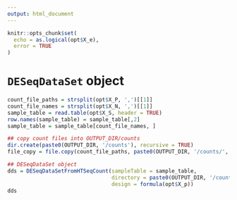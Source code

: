 ```yaml
---
output: html_document
---
```


```r
knitr::opts_chunk$set(
  echo = as.logical(opt$X_e),
  error = TRUE
)
```

# `DESeqDataSet` object

```r
count_file_paths = strsplit(opt$X_P, ',')[[1]]
count_file_names = strsplit(opt$X_N, ',')[[1]]
sample_table = read.table(opt$X_S, header = TRUE)
row.names(sample_table) = sample_table[,2]
sample_table = sample_table[count_file_names, ]

## copy count files into OUTPUT_DIR/counts
dir.create(paste0(OUTPUT_DIR, '/counts'), recursive = TRUE)
file_copy = file.copy(count_file_paths, paste0(OUTPUT_DIR, '/counts/', count_file_names), overwrite = TRUE)

## DESeqDataSet object
dds = DESeqDataSetFromHTSeqCount(sampleTable = sample_table,
                                 directory = paste0(OUTPUT_DIR, '/counts'),
                                 design = formula(opt$X_p))
dds
```
